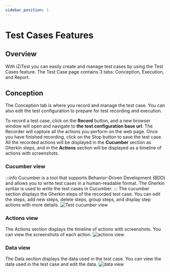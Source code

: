 ```yaml
---
sidebar_position: 1
---
```



# Test Cases Features

## Overview

With iZiTest you can easily create and manage test cases by using the Test Cases feature. The Test Case page contains 3 tabs: Conception, Execution, and Report.

## Conception

The Conception tab is where you record and manage the test case. You can also edit the test configuration to prepare for test recording and execution.

To record a test case, click on the **Record** button, and a new browser window will open and navigate to **the test configuration base url**. The Recorder will capture all the actions you perform on the web page. Once you have finished recording, click on the Stop button to save the test case.
All the recorded actions will be displayed in the **Cucumber** section as Gherkin steps, and in the **Actions** section will be displayed as a timeline of actions with screenshots.

### Cucumber view

:::info
Cucumber is a tool that supports Behavior-Driven Development (BDD) and allows you to write test cases in a human-readable format. The Gherkin syntax is used to write the test cases in Cucumber.
:::
The cucumber section displays the Gherkin steps of the recorded test case. You can edit the steps, add new steps, delete steps, group steps, and display step actions with more details.
<img src={cucumberView} alt="Test cucumber view" />

### Actions view

The Actions section displays the timeline of actions with screenshots. You can view the screenshots of each action.
<img src={actionsView} alt="actions view" />

### Data view

The Data section displays the data used in the test case. You can view the data used in the test case and edit the data.
<img src={dataView} alt="data view" />







